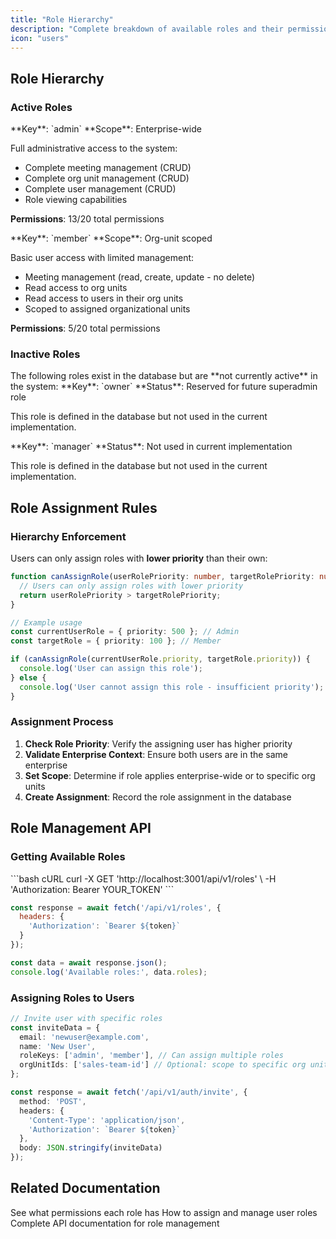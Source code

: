 ```yaml
---
title: "Role Hierarchy"
description: "Complete breakdown of available roles and their permissions"
icon: "users"
---
```


## Role Hierarchy

### Active Roles

<AccordionGroup>
<Accordion title="Administrator (Priority: 500)">
**Key**: `admin`  
**Scope**: Enterprise-wide

Full administrative access to the system:
- Complete meeting management (CRUD)
- Complete org unit management (CRUD)
- Complete user management (CRUD)
- Role viewing capabilities

**Permissions**: 13/20 total permissions
</Accordion>

<Accordion title="Member (Priority: 100)">
**Key**: `member`  
**Scope**: Org-unit scoped

Basic user access with limited management:
- Meeting management (read, create, update - no delete)
- Read access to org units
- Read access to users in their org units
- Scoped to assigned organizational units

**Permissions**: 5/20 total permissions
</Accordion>
</AccordionGroup>

### Inactive Roles

<Info>
The following roles exist in the database but are **not currently active** in the system:
</Info>

<AccordionGroup>
<Accordion title="Owner (Priority: 1000)">
**Key**: `owner`  
**Status**: Reserved for future superadmin role

This role is defined in the database but not used in the current implementation.
</Accordion>

<Accordion title="Manager (Priority: 300)">
**Key**: `manager`  
**Status**: Not used in current implementation

This role is defined in the database but not used in the current implementation.
</Accordion>
</AccordionGroup>

## Role Assignment Rules

### Hierarchy Enforcement

Users can only assign roles with **lower priority** than their own:

```typescript
function canAssignRole(userRolePriority: number, targetRolePriority: number): boolean {
  // Users can only assign roles with lower priority
  return userRolePriority > targetRolePriority;
}

// Example usage
const currentUserRole = { priority: 500 }; // Admin
const targetRole = { priority: 100 }; // Member

if (canAssignRole(currentUserRole.priority, targetRole.priority)) {
  console.log('User can assign this role');
} else {
  console.log('User cannot assign this role - insufficient priority');
}
```

### Assignment Process

1. **Check Role Priority**: Verify the assigning user has higher priority
2. **Validate Enterprise Context**: Ensure both users are in the same enterprise
3. **Set Scope**: Determine if role applies enterprise-wide or to specific org units
4. **Create Assignment**: Record the role assignment in the database

## Role Management API

### Getting Available Roles

<RequestExample>
```bash cURL
curl -X GET 'http://localhost:3001/api/v1/roles' \
  -H 'Authorization: Bearer YOUR_TOKEN'
```

```javascript JavaScript
const response = await fetch('/api/v1/roles', {
  headers: {
    'Authorization': `Bearer ${token}`
  }
});

const data = await response.json();
console.log('Available roles:', data.roles);
```
</RequestExample>

### Assigning Roles to Users

```typescript
// Invite user with specific roles
const inviteData = {
  email: 'newuser@example.com',
  name: 'New User',
  roleKeys: ['admin', 'member'], // Can assign multiple roles
  orgUnitIds: ['sales-team-id'] // Optional: scope to specific org units
};

const response = await fetch('/api/v1/auth/invite', {
  method: 'POST',
  headers: {
    'Content-Type': 'application/json',
    'Authorization': `Bearer ${token}`
  },
  body: JSON.stringify(inviteData)
});
```

## Related Documentation

<CardGroup cols={2}>
<Card title="Permission Matrix" icon="key" href="/rbac-permissions">
  See what permissions each role has
</Card>

<Card title="Role Assignment" icon="user-check" href="/rbac-assignment">
  How to assign and manage user roles
</Card>

<Card title="API Reference" icon="code" href="/api-reference/org/roles">
  Complete API documentation for role management
</Card>
</CardGroup>
